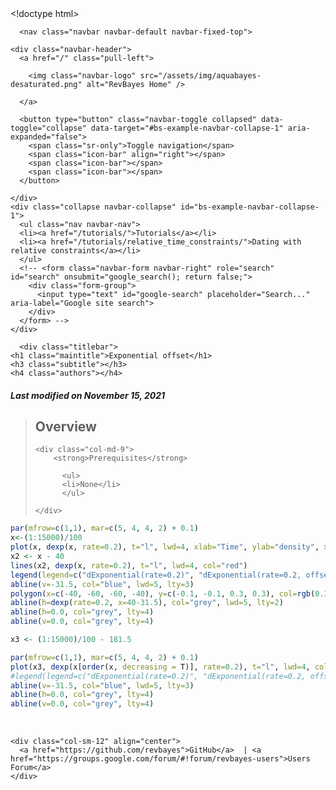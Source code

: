 <!doctype html>
<html lang="en">
<link rel="icon" type="image/png" href="/assets/img/favicon.png" >
  <head>
    <meta charset="utf-8">
    <meta http-equiv="X-UA-Compatible" content="IE=edge">
    <meta name="viewport" content="width=device-width, initial-scale=1">
    <meta name="search-domain" value="https://boussau.github.io/">
    <link href="https://fonts.googleapis.com/css?family=Raleway" rel="stylesheet">
    <link rel="stylesheet" href="/assets/css/syntax.css">
    <link rel="stylesheet" type="text/css" href="/assets/css/bootstrap.css" />
    <link rel="stylesheet" type="text/css" href="/assets/css/bootstrap-theme.css" />
    <link rel="stylesheet" type="text/css" href="/assets/css/main.css" />
    <title>Bastien Boussau's github website: Exponential offset</title>
  </head>
  <body>
    <div class="container">
      <nav class="navbar navbar-default navbar-fixed-top">
  <div class="container-fluid">
    <div class="navbar-header">
      <a href="/" class="pull-left">
        
        <img class="navbar-logo" src="/assets/img/aquabayes-desaturated.png" alt="RevBayes Home" />
        
      </a>

      <button type="button" class="navbar-toggle collapsed" data-toggle="collapse" data-target="#bs-example-navbar-collapse-1" aria-expanded="false">
        <span class="sr-only">Toggle navigation</span>
        <span class="icon-bar" align="right"></span>
        <span class="icon-bar"></span>
        <span class="icon-bar"></span>
      </button>

    </div>
    <div class="collapse navbar-collapse" id="bs-example-navbar-collapse-1">
      <ul class="nav navbar-nav">
      <li><a href="/tutorials/">Tutorials</a></li>
      <li><a href="/tutorials/relative_time_constraints/">Dating with relative constraints</a></li>
      </ul>
      <!-- <form class="navbar-form navbar-right" role="search" id="search" onsubmit="google_search(); return false;">
        <div class="form-group">
          <input type="text" id="google-search" placeholder="Search..." aria-label="Google site search">
        </div>
      </form> -->
    </div>
  </div>
</nav>

      <div class="titlebar">
	<h1 class="maintitle">Exponential offset</h1>
	<h3 class="subtitle"></h3>
	<h4 class="authors"></h4>
  <h5>Last modified on November 15, 2021</h5>
</div>


<div class="sidebar no-print">
<blockquote class="overview" id="overview">
  <h2>Overview</h2>
  
  <div class="row">
    <div class="col-md-9">
        <strong>Prerequisites</strong>
        
          <ul>
          <li>None</li>
          </ul>
        
    </div>
  </div>
  
</blockquote>





</div>
```r
par(mfrow=c(1,1), mar=c(5, 4, 4, 2) + 0.1)
x<-(1:15000)/100
plot(x, dexp(x, rate=0.2), t="l", lwd=4, xlab="Time", ylab="density", xlim=c(-50, 50), ylim=c(0, 0.19), cex.lab=1.5)
x2 <- x - 40
lines(x2, dexp(x, rate=0.2), t="l", lwd=4, col="red")
legend(legend=c("dExponential(rate=0.2)", "dExponential(rate=0.2, offset=-40.0)", "Fossil age", "Probability of observing\nspeciation_clade_Anthropoidea=-40 (~0.037)"), lwd=c(3, 3, 5, 5), col=c("black", "red", "blue", "grey"), "topright", cex=1.5, lty=c(1,1,3, 2))
abline(v=-31.5, col="blue", lwd=5, lty=3)
polygon(x=c(-40, -60, -60, -40), y=c(-0.1, -0.1, 0.3, 0.3), col=rgb(0.3, 0.3, 0.3, 0.1), border=NA)
abline(h=dexp(rate=0.2, x=40-31.5), col="grey", lwd=5, lty=2)
abline(h=0.0, col="grey", lty=4)
abline(v=0.0, col="grey", lty=4)
```


```r

x3 <- (1:15000)/100 - 181.5

par(mfrow=c(1,1), mar=c(5, 4, 4, 2) + 0.1)
plot(x3, dexp(x[order(x, decreasing = T)], rate=0.2), t="l", lwd=4, col="red", ylab="Prior density", xlab="Clade age", xlim=c(-80, -30))
#legend(legend=c("dExponential(rate=0.2)", "dExponential(rate=0.2, offset=-40.0)", "Fossil age", "Probability of observing\nspeciation_clade_Anthropoidea=-40 (~0.037)"), lwd=c(3, 3, 5, 5), col=c("black", "red", "blue", "grey"), "topright", cex=1.5, lty=c(1,1,3, 2))
abline(v=-31.5, col="blue", lwd=5, lty=3)
abline(h=0.0, col="grey", lty=4)
abline(v=0.0, col="grey", lty=4)


```




<ol class="bibliography"></ol>

<script type="text/javascript">
var _ol = document.querySelectorAll('ol');
for (var i = 0, elem_ol; elem_ol = _ol[i]; i++) {
	if ( elem_ol.classList == "bibliography" ) {
		var _li = elem_ol.getElementsByTagName("li");
		//for (var j = 0, elem_li; elem_li = _li[j]; j++)
		//{
		//	elem_li.innerHTML = elem_li.innerHTML.replace(/(https?:\/\/)([^\s<]+)/,"<a href=\"$1$2\">$2");
		//}
		if(_li.length > 0)
			elem_ol.outerHTML = "<h2 class='references'>References</h2><hr class='references'>"+elem_ol.outerHTML
	}
}
</script>

      <br>
<footer>
  <div class="container">
  <div class="row">
    <div class="col-sm-12" align="center">
      <a href="https://github.com/revbayes">GitHub</a>  | <a href="https://groups.google.com/forum/#!forum/revbayes-users">Users Forum</a>
    </div>
  </div>
  <br>
  </div>
</footer>

    </div>
    <script src="/assets/js/vendor/jquery.min.js"></script>
<script src="/assets/js/vendor/FileSaver.min.js"></script>
<script src="/assets/js/vendor/jszip.min.js"></script>
<script src="/assets/js/vendor/bootstrap.min.js"></script>

<script type="text/javascript">
// Add default language
$(":not(code).highlighter-rouge").each(function() {
  
  if( this.classList == "highlighter-rouge") {
    this.classList = "Rev highlighter-rouge";
  }
  
});
// $("code.highlighter-rouge").each(function() {
//   
//   if( this.classList == "highlighter-rouge") {
//       this.classList = "Rev highlighter-rouge";
//   }
//   
// });
</script>
<script type="text/javascript"
    src="https://cdnjs.cloudflare.com/ajax/libs/mathjax/2.7.1/MathJax.js?config=TeX-AMS-MML_HTMLorMML">
    MathJax.Hub.Config({
    tex2jax: {
      inlineMath: [['$','$'], ['\\(','\\)']],
      processEscapes: true
    }
    });
    MathJax.Hub.Queue(function () {
      $(".aside").each(function() {
          $("div .MathJax", this).hide();
      });
    });
</script>
<script src="/assets/js/base.js"></script>

  </body>
</html>
